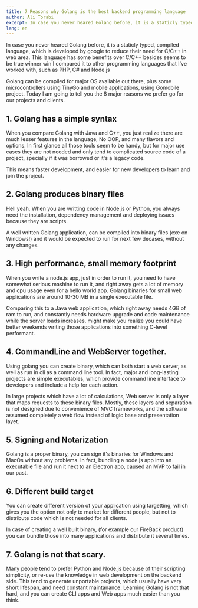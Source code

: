 ```yaml
---
title: 7 Reasons why Golang is the best backend programming language
author: Ali Torabi
excerpt: In case you never heared Golang before, it is a staticly typed, compiled language, which is developed by google to reduce their need for C/C++ in web area. This language has some benefits over C/C++ besides seems to be true winner win I compared it to other programming languages that I've worked with, such as PHP, C# and Node.js
lang: en
---
```


In case you never heared Golang before, it is a staticly typed, compiled language, which is developed by google
to reduce their need for C/C++ in web area. This language has some benefits over C/C++ besides seems to be true winner
win I compared it to other programming languages that I've worked with, such as PHP, C# and Node.js

Golang can be compiled for major OS available out there, plus some microcontrollers using TinyGo and mobile applications,
using Gomobile project. Today I am going to tell you the 8 major reasons we prefer go for our projects and clients.

## 1. Golang has a simple syntax

When you compare Golang with Java and C++, you just realize there are much lesser features in the language, No OOP,
and many flavors and options. In first glance all those tools seem to be handy, but for major use cases they are not needed
and only tend to complicated source code of a project, specially if it was borrowed or it's a legacy code.

This means faster development, and easier for new developers to learn and join the project.

## 2. Golang produces binary files

Hell yeah. When you are writting code in Node.js or Python, you always need the installation, dependency management and deploying
issues because they are scripts. 

A well written Golang application, can be compiled into binary files (exe on Windows!) and it would be expected to run
for next few decases, without any changes.

## 3. High performance, small memory footprint

When you write a node.js app, just in order to run it, you need to have somewhat serious mashine to run it, and right away gets a lot of memory and cpu usage
even for a hello world app. Golang binaries for small web applications are around 10-30 MB in a single executable file.

Comparing this to a Java web application, which right away needs 4GB of ram to run, and constantly needs hardware upgrade
and code maintenance while the server loads increases, might make you realize you could have better weekends writing 
those applications into something C-level performant.

## 4. CommandLine and WebServer together.

Using golang you can create binary, which can both start a web server, as well as run in cli as a command line tool.
In fact, major and long-lasting projects are simple executables, which provide command line interface to developers and
include a help for each action. 

In large projects which have a lot of calculations, Web server is only a layer that maps requests to these binary files. Mostly,
these layers and separation is not designed due to convenience of MVC frameworks, and the software assumed completely a web flow instead
of logic base and presentation layet.

## 5. Signing and Notarization

Golang is a proper binary, you can sign it's binaries for Windows and MacOs without any problems. In fact, bundling a node.js app
into an executable file and run it next to an Electron app, caused an MVP to fail in our past.

## 6. Different build target

You can create different version of your application using targetting, which gives you the option not only to market for different
people, but not to distribute code which is not needed for all clients.

In case of creating a well built binary, (for example our FireBack product) you can bundle those into many applications and distribute it
several times.

## 7. Golang is not that scary.

Many people tend to prefer Python and Node.js because of their scripting simplicity, or re-use the knowledge in web development on the backend side.
This tend to generate unportable projects, which usually have very short lifespan, and need constant maintanance. Learning Golang is not that hard,
and you can create CLI apps and Web apps much easier than you think.